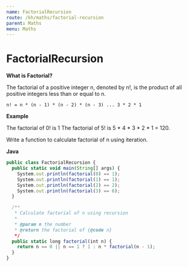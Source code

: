 ```yaml
---
name: FactorialRecursion
route: /kh/maths/factorial-recursion
parent: Maths
menu: Maths
---
```


# FactorialRecursion

**What is Factorial?**

The factorial of a positive integer n, denoted by n!, is the product of all positive integers less than or equal to n.

`n! = n * (n - 1) * (n - 2) * (n - 3) ... 3 * 2 * 1`

**Example**

The factorial of 0! is 1 The factorial of 5! is 5 * 4 * 3 * 2 * 1 = 120.

Write a function to calculate factorial of n using iteration.

**Java**

```js
public class FactorialRecursion {
  public static void main(String[] args) {
    System.out.println(factorial(0) == 1);
    System.out.println(factorial(1) == 1);
    System.out.println(factorial(2) == 2);
    System.out.println(factorial(3) == 6);
  }

  /**
   * Calculate factorial of n using recursion
   *
   * @param n the number
   * @return the factorial of {@code n}
   */
  public static long factorial(int n) {
    return n == 0 || n == 1 ? 1 : n * factorial(n - 1);
  }
}
```
